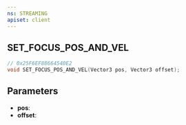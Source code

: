 ```yaml
---
ns: STREAMING
apiset: client
---
```

## SET_FOCUS_POS_AND_VEL

```c
// 0x25F6EF88664540E2
void SET_FOCUS_POS_AND_VEL(Vector3 pos, Vector3 offset);
```


## Parameters
* **pos**:
* **offset**: